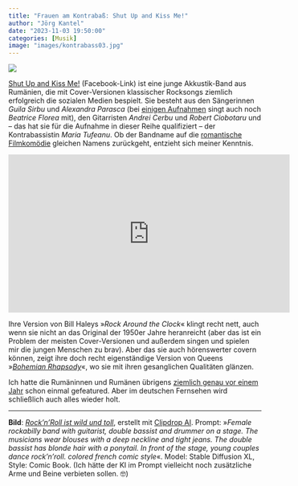 ```yaml
---
title: "Frauen am Kontrabaß: Shut Up and Kiss Me!"
author: "Jörg Kantel"
date: "2023-11-03 19:50:00"
categories: [Musik]
image: "images/kontrabass03.jpg"
---
```


[![](images/kontrabass03-b.jpg)](https://www.flickr.com/photos/schockwellenreiter/53307134338/)

[Shut Up and Kiss Me!](https://www.facebook.com/shutupkissmeband) (Facebook-Link) ist eine junge Akkustik-Band aus Rumänien, die mit Cover-Versionen klassischer Rocksongs ziemlich erfolgreich die sozialen Medien bespielt. Sie besteht aus den Sängerinnen *Guila Sirbu* und *Alexandra Parasca* (bei [einigen Aufnahmen](http://blog.schockwellenreiter.de/2022/11/2022112902.html) singt auch noch *Beatrice Florea* mit), den Gitarristen *Andrei Cerbu* und *Robert Ciobotaru* und -- das hat sie für die Aufnahme in dieser Reihe qualifiziert -- der Kontrabassistin *Maria Tufeanu*. Ob der Bandname auf die [romantische Filmkomödie](https://en.wikipedia.org/wiki/Shut_Up_and_Kiss_Me_(film)) gleichen Namens zurückgeht, entzieht sich meiner Kenntnis.

<iframe width="560" height="315" src="https://www.youtube.com/embed/wQOqBhhi7Qg?si=k6fKMJ720JsZacW6" title="YouTube video player" frameborder="0" allow="accelerometer; autoplay; clipboard-write; encrypted-media; gyroscope; picture-in-picture; web-share" allowfullscreen></iframe>

Ihre Version von Bill Haleys »*Rock Around the Clock*« klingt recht nett, auch wenn sie nicht an das Original der 1950er Jahre heranreicht (aber das ist ein Problem der meisten Cover-Versionen und außerdem singen und spielen mir die jungen Menschen zu brav). Aber das sie auch hörenswerter covern können, zeigt ihre doch recht eigenständige Version von Queens »*[Bohemian Rhapsody](https://www.youtube.com/watch?v=Ck3m0eOe1Qo)*«, wo sie mit ihren gesanglichen Qualitäten glänzen.

Ich hatte die Rumäninnen und Rumänen übrigens [ziemlich genau vor einem Jahr](http://blog.schockwellenreiter.de/2022/11/2022112902.html) schon einmal gefeatured. Aber im deutschen Fernsehen wird schließlich auch alles wieder holt.

---

**Bild**: *[Rock'n'Roll ist wild und toll](https://www.flickr.com/photos/schockwellenreiter/53307134338/)*, erstellt mit [Clipdrop AI](https://clipdrop.co/stable-diffusion). Prompt: »*Female rockabilly band with guitarist, double bassist and drummer on a stage. The musicians wear blouses with a deep neckline and tight jeans. The double bassist has blonde hair with a ponytail. In front of the stage, young couples dance rock'n'roll. colored french comic style*«. Model: Stable Diffusion XL, Style: Comic Book. (Ich hätte der KI im Prompt vielleicht noch zusätzliche Arme und Beine verbieten sollen.&nbsp;🤓)